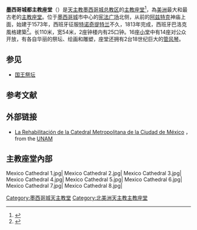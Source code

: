 {{Infobox church
| name = 墨西哥城都主教座堂
| fullname = 
| native_name = {{native name|es|Catedral Metropolitana de la Asunción de la Santísima Virgen María a los cielos}}
| image =A_la_altura.JPG
| caption = Mexico City Cathedral, with the Metropolitan Tabernacle to the right.
| map_type = 
| map_size = 
| map_caption = 
| location = [[墨西哥城|墨西哥城]], 墨西哥
| denomination = 天主教堂|
| tradition = 羅馬儀式
| dedication = [[聖母升天|聖母升天]]
| consecrated date =1656年2月2日<ref>{{cite web| title=Dedications of the Cathedral of Mexico| url=http://www.arquidiocesismexico.org.mx/Hist%20Fabrica%20Material%20Dedicaciones.html| publisher=Archdiocese of Mexico| year=2011| language=es| access-date=2014-09-17| archive-url=https://web.archive.org/web/20120311002014/http://www.arquidiocesismexico.org.mx/Hist%20Fabrica%20Material%20Dedicaciones.html| archive-date=2012-03-11| url-status=dead}}</ref>
| status = 大教堂
| heritage_designation = 
| archdiocese = 墨西哥市
| archbishop = 樞機 
| architect = 克勞迪奧·德·阿西涅加<br />胡安·戈麥斯·德特拉斯蒙特<br />何塞·愛德華多·德·埃雷拉<br />何塞·達米安·奧爾蒂斯·德·卡斯特羅<br />曼努埃爾·托爾薩
| style = [[哥特式建筑|哥特式]],[[銀匠式風格|銀匠式]], [[巴洛克建築|巴洛克]], [[新古典主义建筑|新古典主义]]
| general_contractor = 
| groundbreaking = 1573年
| completed date = 1813年
| construction_cost = 
| capacity = 
| length = {{convert|128|m|ft}}
| width = {{convert|59|m|ft}}
| width_nave = 
| height = {{convert|67|m|ft}}
| dome_height_outer = 
| dome_height_inner = 
| dome_dia_outer = 
| dome_dia_inner = 
| spire_quantity = 
| spire_height = 
| materials = 特宗特爾岩, 奇盧卡石, 岩石
}}
{{commons category|Mexico City Metropolitan Cathedral}}
'''墨西哥城都主教座堂'''（{{lang-es|Catedral Metropolitana de la Asunción de María}}）是[[天主教墨西哥城总教区|天主教墨西哥城总教区]]的[[主教座堂|主教座堂]]<ref name="Sacred Destinations">{{cite web 
|url=http://www.sacred-destinations.com/mexico/mexico-city-cathedral.htm 
|title=Metropolitan Cathedral Mexico City 
|accessdate=2008-09-18 
|publisher=Sacred Destinations 
|archive-date=2020-08-07 
|archive-url=https://web.archive.org/web/20200807043514/http://www.sacred-destinations.com/mexico/mexico-city-cathedral 
|dead-url=no 
}}</ref>，為[[美洲|美洲]]最大和最古老的[[主教座堂|主教座堂]]。位于[[墨西哥城|墨西哥城]]市中心的[[宪法广场_(墨西哥城)|宪法广场]]北侧，从前的[[阿兹特克|阿兹特克]]神庙上面，始建于1573年，西班牙征服[[特诺奇提特兰|特诺奇提特兰]]不久，1813年完成，西班牙巴洛克風格建築<ref name="Encarta">{{cite web
 |url         = http://es.encarta.msn.com/encyclopedia_761586713/Catedral_de_M%C3%A9xico.html
 |title       = Catedral metropolitana de México
 |accessdate  = 2008-09-18
 |publisher   = MSN
 |deadurl     = yes
 |archiveurl  = https://www.webcitation.org/5kwKd4Ddo?url=http://es.encarta.msn.com/encyclopedia_761586713/Catedral_de_M%C3%A9xico.html
 |archivedate = 2009-10-31
}}</ref>。长110米，宽54米，2座钟楼内有25口钟。16座[[小堂|小堂]]中有14座对公众开放，有各自华丽的祭坛、绘画和雕塑，座堂还拥有2台18世纪巨大的[[管风琴|管风琴]]。


==参见==
*[[国王祭坛|国王祭坛]]

== 参考文献 ==
<div class="references-small">
<references />
</div>

== 外部链接 ==
* [http://www.revista.unam.mx/vol.2/num2/proyec1/index.html La Rehabilitación de la Catedral Metropolitana de la Ciudad de México] {{Wayback|url=http://www.revista.unam.mx/vol.2/num2/proyec1/index.html |date=20200720040251 }}，from the [[UNAM|UNAM]]
{{coord|19|26|4|N|99|7|59|W|type:landmark|display=title}}
==  主教座堂內部  ==
<gallery>
 
Mexico Cathedral 1.jpg| 
Mexico Cathedral 2.jpg|
Mexico Cathedral 3.jpg|
Mexico Cathedral 4.jpg|
Mexico Cathedral 5.jpg|
Mexico Cathedral 6.jpg|
Mexico Cathedral 7.jpg|
Mexico Cathedral 8.jpg| 
</gallery>


{{墨西哥城历史中心的历史建筑}}

{{Authority control}}
[[Category:墨西哥城天主教堂|Category:墨西哥城天主教堂]]
[[Category:北美洲天主教主教座堂|Category:北美洲天主教主教座堂]]